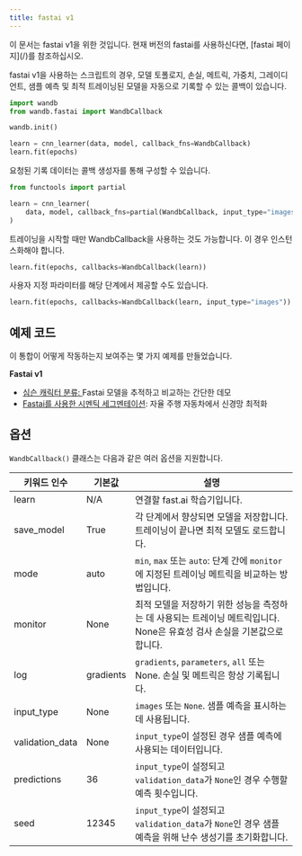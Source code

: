 ```yaml
---
title: fastai v1
---
```


<Note>
이 문서는 fastai v1을 위한 것입니다.
현재 버전의 fastai를 사용하신다면, [fastai 페이지](/)를 참조하십시오.
</Note>

fastai v1을 사용하는 스크립트의 경우, 모델 토폴로지, 손실, 메트릭, 가중치, 그레이디언트, 샘플 예측 및 최적 트레이닝된 모델을 자동으로 기록할 수 있는 콜백이 있습니다.

```python
import wandb
from wandb.fastai import WandbCallback

wandb.init()

learn = cnn_learner(data, model, callback_fns=WandbCallback)
learn.fit(epochs)
```

요청된 기록 데이터는 콜백 생성자를 통해 구성할 수 있습니다.

```python
from functools import partial

learn = cnn_learner(
    data, model, callback_fns=partial(WandbCallback, input_type="images")
)
```

트레이닝을 시작할 때만 WandbCallback을 사용하는 것도 가능합니다. 이 경우 인스턴스화해야 합니다.

```python
learn.fit(epochs, callbacks=WandbCallback(learn))
```

사용자 지정 파라미터를 해당 단계에서 제공할 수도 있습니다.

```python
learn.fit(epochs, callbacks=WandbCallback(learn, input_type="images"))
```

## 예제 코드

이 통합이 어떻게 작동하는지 보여주는 몇 가지 예제를 만들었습니다.

**Fastai v1**

* [심슨 캐릭터 분류](https://github.com/borisdayma/simpsons-fastai)[: ](https://app.wandb.ai/jxmorris12/huggingface-demo/reports/A-Step-by-Step-Guide-to-Tracking-Hugging-Face-Model-Performance--VmlldzoxMDE2MTU)Fastai 모델을 추적하고 비교하는 간단한 데모
* [Fastai를 사용한 시멘틱 세그멘테이션](https://github.com/borisdayma/semantic-segmentation): 자율 주행 자동차에서 신경망 최적화

## 옵션

`WandbCallback()` 클래스는 다음과 같은 여러 옵션을 지원합니다.

| 키워드 인수 | 기본값   | 설명                                                                                              |
| ---------------- | --------- | -------------------------------------------------------------------------------------------------------- |
| learn            | N/A       | 연결할 fast.ai 학습기입니다.                                                                             |
| save_model       | True      | 각 단계에서 향상되면 모델을 저장합니다. 트레이닝이 끝나면 최적 모델도 로드합니다.                       |
| mode             | auto      | `min`, `max` 또는 `auto`: 단계 간에 `monitor`에 지정된 트레이닝 메트릭을 비교하는 방법입니다.        |
| monitor          | None      | 최적 모델을 저장하기 위한 성능을 측정하는 데 사용되는 트레이닝 메트릭입니다. None은 유효성 검사 손실을 기본값으로 합니다. |
| log              | gradients | `gradients`, `parameters`, `all` 또는 None. 손실 및 메트릭은 항상 기록됩니다.                           |
| input_type       | None      | `images` 또는 `None`. 샘플 예측을 표시하는 데 사용됩니다.                                                    |
| validation_data  | None      | `input_type`이 설정된 경우 샘플 예측에 사용되는 데이터입니다.                                                   |
| predictions      | 36        | `input_type`이 설정되고 `validation_data`가 `None`인 경우 수행할 예측 횟수입니다.                          |
| seed             | 12345     | `input_type`이 설정되고 `validation_data`가 `None`인 경우 샘플 예측을 위해 난수 생성기를 초기화합니다.     |
